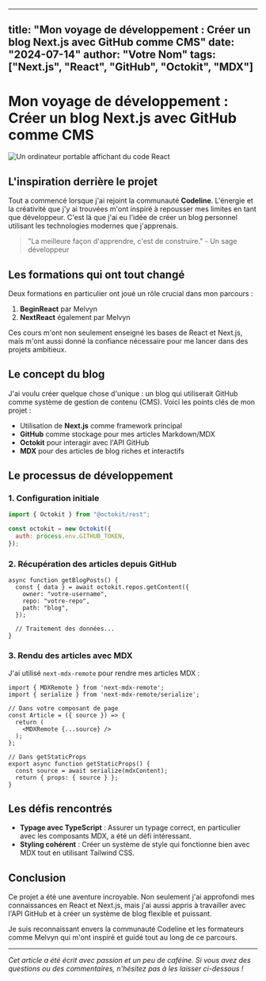 
---
title: "Mon voyage de développement : Créer un blog Next.js avec GitHub comme CMS"
date: "2024-07-14"
author: "Votre Nom"
tags: ["Next.js", "React", "GitHub", "Octokit", "MDX"]
---

# Mon voyage de développement : Créer un blog Next.js avec GitHub comme CMS

![Un ordinateur portable affichant du code React](https://example.com/path-to-your-image.jpg)

## L'inspiration derrière le projet

Tout a commencé lorsque j'ai rejoint la communauté **Codeline**. L'énergie et la créativité que j'y ai trouvées m'ont inspiré à repousser mes limites en tant que développeur. C'est là que j'ai eu l'idée de créer un blog personnel utilisant les technologies modernes que j'apprenais.

> "La meilleure façon d'apprendre, c'est de construire." - Un sage développeur

## Les formations qui ont tout changé

Deux formations en particulier ont joué un rôle crucial dans mon parcours :

1. **BeginReact** par Melvyn
2. **NextReact** également par Melvyn

Ces cours m'ont non seulement enseigné les bases de React et Next.js, mais m'ont aussi donné la confiance nécessaire pour me lancer dans des projets ambitieux.

## Le concept du blog

J'ai voulu créer quelque chose d'unique : un blog qui utiliserait GitHub comme système de gestion de contenu (CMS). Voici les points clés de mon projet :

- Utilisation de **Next.js** comme framework principal
- **GitHub** comme stockage pour mes articles Markdown/MDX
- **Octokit** pour interagir avec l'API GitHub
- **MDX** pour des articles de blog riches et interactifs

## Le processus de développement

### 1. Configuration initiale

```jsx
import { Octokit } from "@octokit/rest";

const octokit = new Octokit({
  auth: process.env.GITHUB_TOKEN,
});
```

### 2. Récupération des articles depuis GitHub

```tsx
async function getBlogPosts() {
  const { data } = await octokit.repos.getContent({
    owner: "votre-username",
    repo: "votre-repo",
    path: "blog",
  });
  
  // Traitement des données...
}
```

### 3. Rendu des articles avec MDX

J'ai utilisé `next-mdx-remote` pour rendre mes articles MDX :

```tsx
import { MDXRemote } from 'next-mdx-remote';
import { serialize } from 'next-mdx-remote/serialize';

// Dans votre composant de page
const Article = ({ source }) => {
  return (
    <MDXRemote {...source} />
  );
};

// Dans getStaticProps
export async function getStaticProps() {
  const source = await serialize(mdxContent);
  return { props: { source } };
}
```

## Les défis rencontrés

- **Typage avec TypeScript** : Assurer un typage correct, en particulier avec les composants MDX, a été un défi intéressant.
- **Styling cohérent** : Créer un système de style qui fonctionne bien avec MDX tout en utilisant Tailwind CSS.

## Conclusion

Ce projet a été une aventure incroyable. Non seulement j'ai approfondi mes connaissances en React et Next.js, mais j'ai aussi appris à travailler avec l'API GitHub et à créer un système de blog flexible et puissant.

Je suis reconnaissant envers la communauté Codeline et les formateurs comme Melvyn qui m'ont inspiré et guidé tout au long de ce parcours.

---

_Cet article a été écrit avec passion et un peu de caféine. Si vous avez des questions ou des commentaires, n'hésitez pas à les laisser ci-dessous !_